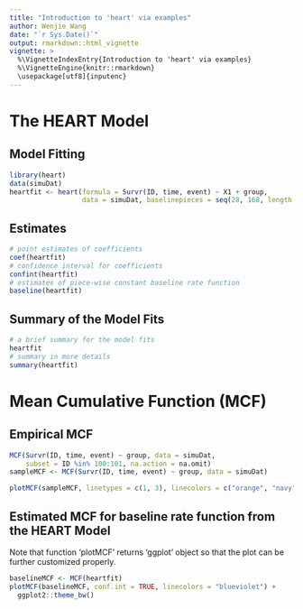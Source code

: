 ```yaml
---
title: "Introduction to 'heart' via examples"
author: Wenjie Wang
date: "`r Sys.Date()`"
output: rmarkdown::html_vignette
vignette: >
  %\VignetteIndexEntry{Introduction to 'heart' via examples}
  %\VignetteEngine{knitr::rmarkdown}
  \usepackage[utf8]{inputenc}
---
```


# The HEART Model

## Model Fitting

```r
library(heart)
data(simuDat)
heartfit <- heart(formula = Survr(ID, time, event) ~ X1 + group, 
                  data = simuDat, baselinepieces = seq(28, 168, length = 6))
```

## Estimates 

```r
# point estimates of coefficients
coef(heartfit)
# confidence interval for coefficients
confint(heartfit)
# estimates of piece-wise constant baseline rate function
baseline(heartfit)
```

## Summary of the Model Fits

```r
# a brief summary for the model fits
heartfit 
# summary in more details
summary(heartfit)
```

# Mean Cumulative Function (MCF)

## Empirical MCF

```r
MCF(Survr(ID, time, event) ~ group, data = simuDat,
    subset = ID %in% 100:101, na.action = na.omit)
sampleMCF <- MCF(Survr(ID, time, event) ~ group, data = simuDat)
```

```r
plotMCF(sampleMCF, linetypes = c(1, 3), linecolors = c("orange", "navy"))
```

## Estimated MCF for baseline rate function from the HEART Model

Note that function 'plotMCF' returns 'ggplot' object so that the plot can be 
further customized properly.

```r
baselineMCF <- MCF(heartfit)
plotMCF(baselineMCF, conf.int = TRUE, linecolors = "blueviolet") +
  ggplot2::theme_bw()
```

